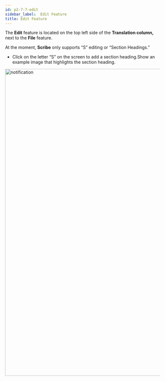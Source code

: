 ```yaml
---
id: p2-7-7-edit
sidebar_label:  Edit Feature
title: Edit Feature
---
```


The **Edit** feature is located on the top left side of the **Translation column,** next to the **File** feature.

At the moment, **Scribe** only supports “S” editing or “Section Headings.”

- Click on the letter “S” on the screen to add a section heading.Show an example image that highlights the section heading.

<img src="/assets/edit.png"  width="1000px" alt="notification"/>

